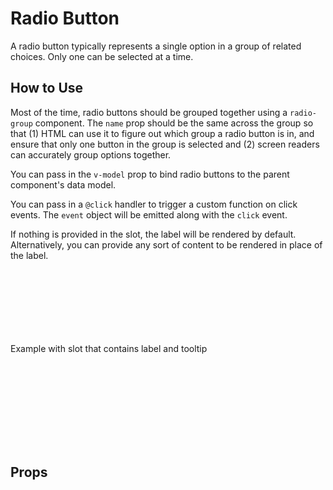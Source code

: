 
# Radio Button

A radio button typically represents a single option in a group of related choices. Only one can be selected at a time.

<Canvas of={Primary} />

## How to Use

Most of the time, radio buttons should be grouped together using a `radio-group` component. The `name` prop should be the same across the group so that (1) HTML can use it to figure out which group a radio button is in, and ensure that only one button in the group is selected and (2) screen readers can accurately group options together.

You can pass in the `v-model` prop to bind radio buttons to the parent component's data model.

You can pass in a `@click` handler to trigger a custom function on click events. The `event` object will be emitted along with the `click` event.

If nothing is provided in the slot, the label will be rendered by default. Alternatively, you can provide any sort of content to be rendered in place of the label.

```html
<RadioButton
  name="postcard-size"
  value="4x6"
  label="4x6"
  v-model="postcard.size"
  @click="handleClick"
/>
```

Example with slot that contains label and tooltip

```html
<RadioButton
  name="postcard-size"
  value="4x6"
  label="4x6"
  v-model="postcard.size"
  @click="handleClick"
>
  <div class="flex">{{ service.description }}</div>
</RadioButton>
```

## Props

<ArgTypes story={PRIMARY_STORY} />
